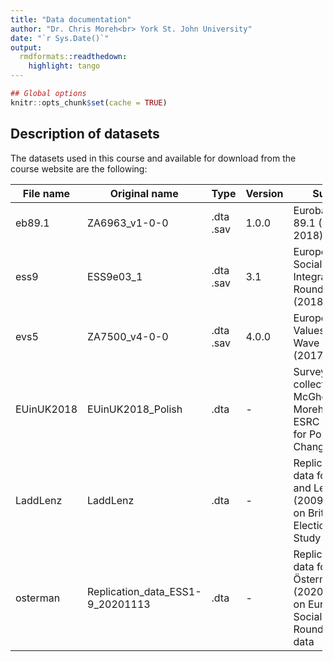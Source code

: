 ```yaml
---
title: "Data documentation"
author: "Dr. Chris Moreh<br> York St. John University"
date: "`r Sys.Date()`"
output:
  rmdformats::readthedown:
    highlight: tango
---
```


```r
## Global options
knitr::opts_chunk$set(cache = TRUE)
```

## Description of datasets

The datasets used in this course and available for download from the course website are the following:

+------------+----------------------------------+--------+---------+---------------------------------------------------------------------------------------+-------------------------------------------------------------------------------------------------------------------+
| File name  | Original name                    | Type   | Version | Survey                                                                                | Links                                                                                                             |
+============+==================================+========+=========+=======================================================================================+===================================================================================================================+
| eb89.1     | ZA6963_v1-0-0                    | .dta \ | 1.0.0   | Eurobarometer; 89.1 (March 2018)                                                      | [Source](https://search.gesis.org/research_data/ZA6963 "GESIS")\                                                  |
|            |                                  | .sav   |         |                                                                                       | [Questionnaire](https://cgmoreh.github.io/SSC7001M/data/ZA6963_q_gb.pdf "Download PDF")\                          |
|            |                                  |        |         |                                                                                       | Codebook                                                                                                          |
+------------+----------------------------------+--------+---------+---------------------------------------------------------------------------------------+-------------------------------------------------------------------------------------------------------------------+
| ess9       | ESS9e03_1                        | .dta \ | 3.1     | European Social Survey; Integrated file, Round 9 (2018)                               | [Source](https://www.europeansocialsurvey.org/download.html?file=ESS9e03_1&y=2018 "ESS website")\                 |
|            |                                  | .sav   |         |                                                                                       | [Questionnaire](https://cgmoreh.github.io/SSC7001M/data/ESS9_source_questionnaires.pdf "Download PDF")\           |
|            |                                  |        |         |                                                                                       | Codebook                                                                                                          |
+------------+----------------------------------+--------+---------+---------------------------------------------------------------------------------------+-------------------------------------------------------------------------------------------------------------------+
| evs5       | ZA7500_v4-0-0                    | .dta \ | 4.0.0   | European Values Study; Wave 5 (2017-2020)                                             | [Source](https://search.gesis.org/research_data/ZA7500 "GESIS")\                                                  |
|            |                                  | .sav   |         |                                                                                       | [Questionnaire](https://cgmoreh.github.io/SSC7001M/data/ZA7500_q_gb.pdf "Download PDF")\                          |
|            |                                  |        |         |                                                                                       | Codebook                                                                                                          |
+------------+----------------------------------+--------+---------+---------------------------------------------------------------------------------------+-------------------------------------------------------------------------------------------------------------------+
| EUinUK2018 | EUinUK2018_Polish                | .dta   | \-      | Survey data collected by McGhee and Moreh (2018), ESRC Centre for Population Change   | Source\                                                                                                           |
|            |                                  |        |         |                                                                                       | [Questionnaire](https://cgmoreh.github.io/SSC7001M/data/EUinUK 2018 Questionnaire.pdf "Download PDF")\            |
|            |                                  |        |         |                                                                                       | Codebook                                                                                                          |
+------------+----------------------------------+--------+---------+---------------------------------------------------------------------------------------+-------------------------------------------------------------------------------------------------------------------+
| LaddLenz   | LaddLenz                         | .dta   | \-      | Replication data for Ladd and Lenz (2009), based on British Election Panel Study data | [Source](https://dataverse.harvard.edu/dataset.xhtml?persistentId=hdl:1902.1/16077 "Hainmueller 2011 Dataverse")\ |
|            |                                  |        |         |                                                                                       | Questionnaire\                                                                                                    |
|            |                                  |        |         |                                                                                       | Codebook                                                                                                          |
+------------+----------------------------------+--------+---------+---------------------------------------------------------------------------------------+-------------------------------------------------------------------------------------------------------------------+
| osterman   | Replication_data_ESS1-9_20201113 | .dta   | \-      | Replication data for Österman (2020), based on European Social Survey Rounds 1-9 data | [Source](https://dataverse.harvard.edu/dataset.xhtml?persistentId=doi:10.7910/DVN/RCSCDA "Osterman Dataverse")\   |
|            |                                  |        |         |                                                                                       | Questionnaire\                                                                                                    |
|            |                                  |        |         |                                                                                       | Codebook                                                                                                          |
+------------+----------------------------------+--------+---------+---------------------------------------------------------------------------------------+-------------------------------------------------------------------------------------------------------------------+
